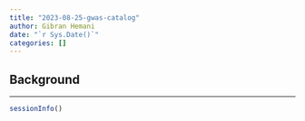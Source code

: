 ```yaml
---
title: "2023-08-25-gwas-catalog"
author: Gibran Hemani
date: "`r Sys.Date()`"
categories: []
---
```


## Background

---

```r
sessionInfo()
```
